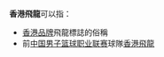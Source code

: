 '''香港飛龍'''可以指：

* [[香港品牌|香港品牌]]飛龍標誌的俗稱
* 前[[中国男子篮球职业联赛|中国男子篮球职业联赛]]球隊[[香港飛龍籃球隊|香港飛龍]]

{{disambig|Cat=四字消歧义}}